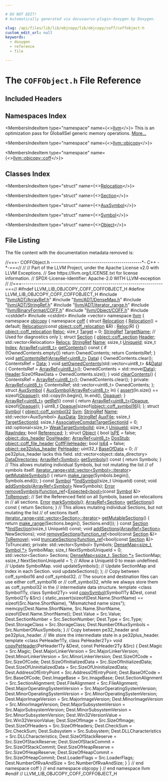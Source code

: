 ```yaml
---

# DO NOT EDIT!
# Automatically generated via docusaurus-plugin-doxygen by Doxygen.

slug: /api/files/lib/lib/objcopy/lib/objcopy/coff/coffobject-h
custom_edit_url: null
keywords:
  - doxygen
  - reference
  - file

---
```





# The `COFFObject.h` File Reference

<DoxygenPage pluginConfig={pluginConfig}>



## Included Headers

<IncludesList>
<IncludesListItem
  filePath="llvm/ADT/ArrayRef.h"
  permalink="/docs/api/files/include/include/llvm/include/llvm/adt/arrayref-h"
  isLocal="true" />
<IncludesListItem
  filePath="llvm/ADT/DenseMap.h"
  permalink="/docs/api/files/include/include/llvm/include/llvm/adt/densemap-h"
  isLocal="true" />
<IncludesListItem
  filePath="llvm/ADT/StringRef.h"
  permalink="/docs/api/files/include/include/llvm/include/llvm/adt/stringref-h"
  isLocal="true" />
<IncludesListItem
  filePath="llvm/ADT/iterator_range.h"
  permalink="/docs/api/files/include/include/llvm/include/llvm/adt/iterator-range-h"
  isLocal="true" />
<IncludesListItem
  filePath="llvm/BinaryFormat/COFF.h"
  permalink="/docs/api/files/include/include/llvm/include/llvm/binaryformat/coff-h"
  isLocal="true" />
<IncludesListItem
  filePath="llvm/Object/COFF.h"
  permalink="/docs/api/files/include/include/llvm/include/llvm/object/coff-h"
  isLocal="true" />
<IncludesListItem
  filePath="cstddef"
  permalink=""
  isLocal="false" />
<IncludesListItem
  filePath="cstdint"
  permalink=""
  isLocal="false" />
<IncludesListItem
  filePath="vector"
  permalink=""
  isLocal="false" />
</IncludesList>

## Namespaces Index

<MembersIndex>

<MembersIndexItem
  type="namespace"
  name={<><a href="/docs/api/namespaces/llvm">llvm</a></>}>
This is an optimization pass for GlobalISel generic memory operations. <a href="/docs/api/namespaces/llvm/#details">More...</a>
</MembersIndexItem>

<MembersIndexItem
  type="namespace"
  name={<><a href="/docs/api/namespaces/llvm/objcopy">llvm::objcopy</a></>}>
</MembersIndexItem>

<MembersIndexItem
  type="namespace"
  name={<><a href="/docs/api/namespaces/llvm/objcopy/coff">llvm::objcopy::coff</a></>}>
</MembersIndexItem>

</MembersIndex>

## Classes Index

<MembersIndex>

<MembersIndexItem
  type="struct"
  name={<><a href="/docs/api/structs/llvm/objcopy/coff/relocation">Relocation</a></>}>
</MembersIndexItem>

<MembersIndexItem
  type="struct"
  name={<><a href="/docs/api/structs/llvm/objcopy/coff/section">Section</a></>}>
</MembersIndexItem>

<MembersIndexItem
  type="struct"
  name={<><a href="/docs/api/structs/llvm/objcopy/coff/auxsymbol">AuxSymbol</a></>}>
</MembersIndexItem>

<MembersIndexItem
  type="struct"
  name={<><a href="/docs/api/structs/llvm/objcopy/coff/symbol">Symbol</a></>}>
</MembersIndexItem>

<MembersIndexItem
  type="struct"
  name={<><a href="/docs/api/structs/llvm/objcopy/coff/object">Object</a></>}>
</MembersIndexItem>

</MembersIndex>


## File Listing

The file content with the documentation metadata removed is:

<ProgramListing>

<Link id="l00001" /><CodeLine lineNumber="1"><Highlight kind="comment">//===- COFFObject.h ---------------------------------------------&#42;- C++ -&#42;-===//</Highlight><Highlight kind="normal"></Highlight></CodeLine>
<Link id="l00002" /><CodeLine lineNumber="2"><Highlight kind="normal"></Highlight><Highlight kind="comment">//</Highlight><Highlight kind="normal"></Highlight></CodeLine>
<Link id="l00003" /><CodeLine lineNumber="3"><Highlight kind="normal"></Highlight><Highlight kind="comment">// Part of the LLVM Project, under the Apache License v2.0 with LLVM Exceptions.</Highlight><Highlight kind="normal"></Highlight></CodeLine>
<Link id="l00004" /><CodeLine lineNumber="4"><Highlight kind="normal"></Highlight><Highlight kind="comment">// See https://llvm.org/LICENSE.txt for license information.</Highlight><Highlight kind="normal"></Highlight></CodeLine>
<Link id="l00005" /><CodeLine lineNumber="5"><Highlight kind="normal"></Highlight><Highlight kind="comment">// SPDX-License-Identifier: Apache-2.0 WITH LLVM-exception</Highlight><Highlight kind="normal"></Highlight></CodeLine>
<Link id="l00006" /><CodeLine lineNumber="6"><Highlight kind="normal"></Highlight><Highlight kind="comment">//</Highlight><Highlight kind="normal"></Highlight></CodeLine>
<Link id="l00007" /><CodeLine lineNumber="7"><Highlight kind="normal"></Highlight><Highlight kind="comment">//===----------------------------------------------------------------------===//</Highlight><Highlight kind="normal"></Highlight></CodeLine>
<Link id="l00008" /><CodeLine lineNumber="8"><Highlight kind="normal"></Highlight></CodeLine>
<Link id="l00009" /><CodeLine lineNumber="9"><Highlight kind="normal"></Highlight><Highlight kind="preprocessor">#ifndef LLVM&#95;LIB&#95;OBJCOPY&#95;COFF&#95;COFFOBJECT&#95;H</Highlight><Highlight kind="normal"></Highlight></CodeLine>
<Link id="l00010" /><CodeLine lineNumber="10"><Highlight kind="normal"></Highlight><Highlight kind="preprocessor">#define LLVM&#95;LIB&#95;OBJCOPY&#95;COFF&#95;COFFOBJECT&#95;H</Highlight><Highlight kind="normal"></Highlight></CodeLine>
<Link id="l00011" /><CodeLine lineNumber="11"><Highlight kind="normal"></Highlight></CodeLine>
<Link id="l00012" /><CodeLine lineNumber="12"><Highlight kind="normal"></Highlight><Highlight kind="preprocessor">#include &quot;<a href="/docs/api/files/include/include/llvm/include/llvm/adt/arrayref-h">llvm/ADT/ArrayRef.h</a>&quot;</Highlight><Highlight kind="normal"></Highlight></CodeLine>
<Link id="l00013" /><CodeLine lineNumber="13"><Highlight kind="normal"></Highlight><Highlight kind="preprocessor">#include &quot;<a href="/docs/api/files/include/include/llvm/include/llvm/adt/densemap-h">llvm/ADT/DenseMap.h</a>&quot;</Highlight><Highlight kind="normal"></Highlight></CodeLine>
<Link id="l00014" /><CodeLine lineNumber="14"><Highlight kind="normal"></Highlight><Highlight kind="preprocessor">#include &quot;<a href="/docs/api/files/include/include/llvm/include/llvm/adt/stringref-h">llvm/ADT/StringRef.h</a>&quot;</Highlight><Highlight kind="normal"></Highlight></CodeLine>
<Link id="l00015" /><CodeLine lineNumber="15"><Highlight kind="normal"></Highlight><Highlight kind="preprocessor">#include &quot;<a href="/docs/api/files/include/include/llvm/include/llvm/adt/iterator-range-h">llvm/ADT/iterator&#95;range.h</a>&quot;</Highlight><Highlight kind="normal"></Highlight></CodeLine>
<Link id="l00016" /><CodeLine lineNumber="16"><Highlight kind="normal"></Highlight><Highlight kind="preprocessor">#include &quot;<a href="/docs/api/files/include/include/llvm/include/llvm/binaryformat/coff-h">llvm/BinaryFormat/COFF.h</a>&quot;</Highlight><Highlight kind="normal"></Highlight></CodeLine>
<Link id="l00017" /><CodeLine lineNumber="17"><Highlight kind="normal"></Highlight><Highlight kind="preprocessor">#include &quot;<a href="/docs/api/files/include/include/llvm/include/llvm/object/coff-h">llvm/Object/COFF.h</a>&quot;</Highlight><Highlight kind="normal"></Highlight></CodeLine>
<Link id="l00018" /><CodeLine lineNumber="18"><Highlight kind="normal"></Highlight><Highlight kind="preprocessor">#include &lt;cstddef&gt;</Highlight><Highlight kind="normal"></Highlight></CodeLine>
<Link id="l00019" /><CodeLine lineNumber="19"><Highlight kind="normal"></Highlight><Highlight kind="preprocessor">#include &lt;cstdint&gt;</Highlight><Highlight kind="normal"></Highlight></CodeLine>
<Link id="l00020" /><CodeLine lineNumber="20"><Highlight kind="normal"></Highlight><Highlight kind="preprocessor">#include &lt;vector&gt;</Highlight><Highlight kind="normal"></Highlight></CodeLine>
<Link id="l00021" /><CodeLine lineNumber="21"><Highlight kind="normal"></Highlight></CodeLine>
<Link id="l00022" /><CodeLine lineNumber="22"><Highlight kind="normal"></Highlight><Highlight kind="keyword">namespace </Highlight><Highlight kind="normal"><a href="/docs/api/namespaces/llvm">llvm</a> &#123;</Highlight></CodeLine>
<Link id="l00023" /><CodeLine lineNumber="23"><Highlight kind="normal"></Highlight><Highlight kind="keyword">namespace </Highlight><Highlight kind="normal"><a href="/docs/api/namespaces/llvm/objcopy">objcopy</a> &#123;</Highlight></CodeLine>
<Link id="l00024" /><CodeLine lineNumber="24"><Highlight kind="normal"></Highlight><Highlight kind="keyword">namespace </Highlight><Highlight kind="normal"><a href="/docs/api/namespaces/llvm/objcopy/coff">coff</a> &#123;</Highlight></CodeLine>
<Link id="l00025" /><CodeLine lineNumber="25"><Highlight kind="normal"></Highlight></CodeLine>
<Link id="l00026" /><CodeLine lineNumber="26" lineLink="/docs/api/structs/llvm/objcopy/coff/relocation"><Highlight kind="normal"></Highlight><Highlight kind="keyword">struct </Highlight><Highlight kind="normal"><a href="/docs/api/structs/llvm/objcopy/coff/relocation/#ad04cb35f8e983a1a9f2fcea2763de8c2">Relocation</a> &#123;</Highlight></CodeLine>
<Link id="l00027" /><CodeLine lineNumber="27" lineLink="/docs/api/structs/llvm/objcopy/coff/relocation/#ad04cb35f8e983a1a9f2fcea2763de8c2"><Highlight kind="normal">  <a href="/docs/api/structs/llvm/objcopy/coff/relocation/#ad04cb35f8e983a1a9f2fcea2763de8c2">Relocation</a>() = </Highlight><Highlight kind="keywordflow">default</Highlight><Highlight kind="normal">;</Highlight></CodeLine>
<Link id="l00028" /><CodeLine lineNumber="28" lineLink="/docs/api/structs/llvm/objcopy/coff/relocation/#a446f8ba34e03458e4d6e5ed0d8624915"><Highlight kind="normal">  <a href="/docs/api/structs/llvm/objcopy/coff/relocation/#a446f8ba34e03458e4d6e5ed0d8624915">Relocation</a>(</Highlight><Highlight kind="keyword">const</Highlight><Highlight kind="normal"> <a href="/docs/api/structs/llvm/object/coff-relocation">object::coff&#95;relocation</a> &amp;R) : <a href="/docs/api/structs/llvm/objcopy/coff/relocation/#a310d8bf46f066d6075c31102760d7765">Reloc</a>(R) &#123;&#125;</Highlight></CodeLine>
<Link id="l00029" /><CodeLine lineNumber="29"><Highlight kind="normal"></Highlight></CodeLine>
<Link id="l00030" /><CodeLine lineNumber="30" lineLink="/docs/api/structs/llvm/objcopy/coff/relocation/#a310d8bf46f066d6075c31102760d7765"><Highlight kind="normal">  <a href="/docs/api/structs/llvm/object/coff-relocation">object::coff&#95;relocation</a> <a href="/docs/api/structs/llvm/objcopy/coff/relocation/#a310d8bf46f066d6075c31102760d7765">Reloc</a>;</Highlight></CodeLine>
<Link id="l00031" /><CodeLine lineNumber="31" lineLink="/docs/api/structs/llvm/objcopy/coff/relocation/#a92d83330b65d9dcdb32e66e3acf9e588"><Highlight kind="normal">  </Highlight><Highlight kind="keywordtype">size&#95;t</Highlight><Highlight kind="normal"> <a href="/docs/api/structs/llvm/objcopy/coff/relocation/#a92d83330b65d9dcdb32e66e3acf9e588">Target</a> = 0;</Highlight></CodeLine>
<Link id="l00032" /><CodeLine lineNumber="32" lineLink="/docs/api/structs/llvm/objcopy/coff/relocation/#ab166cc5a27a92f8b85f295705a772520"><Highlight kind="normal">  <a href="/docs/api/classes/llvm/stringref">StringRef</a> <a href="/docs/api/structs/llvm/objcopy/coff/relocation/#ab166cc5a27a92f8b85f295705a772520">TargetName</a>; </Highlight><Highlight kind="comment">// Used for diagnostics only</Highlight><Highlight kind="normal"></Highlight></CodeLine>
<Link id="l00033" /><CodeLine lineNumber="33"><Highlight kind="normal">&#125;;</Highlight></CodeLine>
<Link id="l00034" /><CodeLine lineNumber="34"><Highlight kind="normal"></Highlight></CodeLine>
<Link id="l00035" /><CodeLine lineNumber="35" lineLink="/docs/api/structs/llvm/objcopy/coff/section"><Highlight kind="normal"></Highlight><Highlight kind="keyword">struct </Highlight><Highlight kind="normal"><a href="/docs/api/structs/llvm/objcopy/coff/section">Section</a> &#123;</Highlight></CodeLine>
<Link id="l00036" /><CodeLine lineNumber="36" lineLink="/docs/api/structs/llvm/objcopy/coff/section/#a7c22d02ad3a096bf4d175972a2ed89c6"><Highlight kind="normal">  <a href="/docs/api/structs/llvm/object/coff-section">object::coff&#95;section</a> <a href="/docs/api/structs/llvm/objcopy/coff/section/#a7c22d02ad3a096bf4d175972a2ed89c6">Header</a>;</Highlight></CodeLine>
<Link id="l00037" /><CodeLine lineNumber="37" lineLink="/docs/api/structs/llvm/objcopy/coff/section/#a836259628d86d61d2f28090260e24e81"><Highlight kind="normal">  std::vector&lt;Relocation&gt; <a href="/docs/api/structs/llvm/objcopy/coff/section/#a836259628d86d61d2f28090260e24e81">Relocs</a>;</Highlight></CodeLine>
<Link id="l00038" /><CodeLine lineNumber="38" lineLink="/docs/api/structs/llvm/objcopy/coff/section/#ab7fadec5aeb8eecc8049dfe85897ace9"><Highlight kind="normal">  <a href="/docs/api/classes/llvm/stringref">StringRef</a> <a href="/docs/api/structs/llvm/objcopy/coff/section/#ab7fadec5aeb8eecc8049dfe85897ace9">Name</a>;</Highlight></CodeLine>
<Link id="l00039" /><CodeLine lineNumber="39" lineLink="/docs/api/structs/llvm/objcopy/coff/section/#abd360400318f10d848696fdd122bca5d"><Highlight kind="normal">  ssize&#95;t <a href="/docs/api/structs/llvm/objcopy/coff/section/#abd360400318f10d848696fdd122bca5d">UniqueId</a>;</Highlight></CodeLine>
<Link id="l00040" /><CodeLine lineNumber="40" lineLink="/docs/api/structs/llvm/objcopy/coff/section/#a0e701ca753ff86b485846fa1cbebe497"><Highlight kind="normal">  </Highlight><Highlight kind="keywordtype">size&#95;t</Highlight><Highlight kind="normal"> <a href="/docs/api/structs/llvm/objcopy/coff/section/#a0e701ca753ff86b485846fa1cbebe497">Index</a>;</Highlight></CodeLine>
<Link id="l00041" /><CodeLine lineNumber="41"><Highlight kind="normal"></Highlight></CodeLine>
<Link id="l00042" /><CodeLine lineNumber="42" lineLink="/docs/api/structs/llvm/objcopy/coff/section/#a95a643ba0c8f490270cf524af4857e61"><Highlight kind="normal">  <a href="/docs/api/classes/llvm/arrayref">ArrayRef&lt;uint8&#95;t&gt;</a> <a href="/docs/api/structs/llvm/objcopy/coff/section/#a95a643ba0c8f490270cf524af4857e61">getContents</a>()</Highlight><Highlight kind="keyword"> const </Highlight><Highlight kind="normal">&#123;</Highlight></CodeLine>
<Link id="l00043" /><CodeLine lineNumber="43"><Highlight kind="normal">    </Highlight><Highlight kind="keywordflow">if</Highlight><Highlight kind="normal"> (!OwnedContents.empty())</Highlight></CodeLine>
<Link id="l00044" /><CodeLine lineNumber="44"><Highlight kind="normal">      </Highlight><Highlight kind="keywordflow">return</Highlight><Highlight kind="normal"> OwnedContents;</Highlight></CodeLine>
<Link id="l00045" /><CodeLine lineNumber="45"><Highlight kind="normal">    </Highlight><Highlight kind="keywordflow">return</Highlight><Highlight kind="normal"> ContentsRef;</Highlight></CodeLine>
<Link id="l00046" /><CodeLine lineNumber="46"><Highlight kind="normal">  &#125;</Highlight></CodeLine>
<Link id="l00047" /><CodeLine lineNumber="47"><Highlight kind="normal"></Highlight></CodeLine>
<Link id="l00048" /><CodeLine lineNumber="48" lineLink="/docs/api/structs/llvm/objcopy/coff/section/#a8a5c4d2aae0fa7a57b138308600ec7dd"><Highlight kind="normal">  </Highlight><Highlight kind="keywordtype">void</Highlight><Highlight kind="normal"> <a href="/docs/api/structs/llvm/objcopy/coff/section/#a8a5c4d2aae0fa7a57b138308600ec7dd">setContentsRef</a>(<a href="/docs/api/classes/llvm/arrayref">ArrayRef&lt;uint8&#95;t&gt;</a> <a href="/docs/api/namespaces/llvm/#aa20539e89704d20b98b97e9c3feac934">Data</a>) &#123;</Highlight></CodeLine>
<Link id="l00049" /><CodeLine lineNumber="49"><Highlight kind="normal">    OwnedContents.clear();</Highlight></CodeLine>
<Link id="l00050" /><CodeLine lineNumber="50"><Highlight kind="normal">    ContentsRef = <a href="/docs/api/namespaces/llvm/#aa20539e89704d20b98b97e9c3feac934">Data</a>;</Highlight></CodeLine>
<Link id="l00051" /><CodeLine lineNumber="51"><Highlight kind="normal">  &#125;</Highlight></CodeLine>
<Link id="l00052" /><CodeLine lineNumber="52"><Highlight kind="normal"></Highlight></CodeLine>
<Link id="l00053" /><CodeLine lineNumber="53" lineLink="/docs/api/structs/llvm/objcopy/coff/section/#a43d1a02e1a9f1ab501c83ea3e09d3523"><Highlight kind="normal">  </Highlight><Highlight kind="keywordtype">void</Highlight><Highlight kind="normal"> <a href="/docs/api/structs/llvm/objcopy/coff/section/#a43d1a02e1a9f1ab501c83ea3e09d3523">setOwnedContents</a>(std::vector&lt;uint8&#95;t&gt; &amp;&amp;<a href="/docs/api/namespaces/llvm/#aa20539e89704d20b98b97e9c3feac934">Data</a>) &#123;</Highlight></CodeLine>
<Link id="l00054" /><CodeLine lineNumber="54"><Highlight kind="normal">    ContentsRef = <a href="/docs/api/classes/llvm/arrayref">ArrayRef&lt;uint8&#95;t&gt;</a>();</Highlight></CodeLine>
<Link id="l00055" /><CodeLine lineNumber="55"><Highlight kind="normal">    OwnedContents = std::move(<a href="/docs/api/namespaces/llvm/#aa20539e89704d20b98b97e9c3feac934">Data</a>);</Highlight></CodeLine>
<Link id="l00056" /><CodeLine lineNumber="56"><Highlight kind="normal">    <a href="/docs/api/structs/llvm/objcopy/coff/section/#a7c22d02ad3a096bf4d175972a2ed89c6">Header</a>.SizeOfRawData = OwnedContents.size();</Highlight></CodeLine>
<Link id="l00057" /><CodeLine lineNumber="57"><Highlight kind="normal">  &#125;</Highlight></CodeLine>
<Link id="l00058" /><CodeLine lineNumber="58"><Highlight kind="normal"></Highlight></CodeLine>
<Link id="l00059" /><CodeLine lineNumber="59" lineLink="/docs/api/structs/llvm/objcopy/coff/section/#a762b26db6fd958c6d5b4ab4ad3ad1505"><Highlight kind="normal">  </Highlight><Highlight kind="keywordtype">void</Highlight><Highlight kind="normal"> <a href="/docs/api/structs/llvm/objcopy/coff/section/#a762b26db6fd958c6d5b4ab4ad3ad1505">clearContents</a>() &#123;</Highlight></CodeLine>
<Link id="l00060" /><CodeLine lineNumber="60"><Highlight kind="normal">    ContentsRef = <a href="/docs/api/classes/llvm/arrayref">ArrayRef&lt;uint8&#95;t&gt;</a>();</Highlight></CodeLine>
<Link id="l00061" /><CodeLine lineNumber="61"><Highlight kind="normal">    OwnedContents.clear();</Highlight></CodeLine>
<Link id="l00062" /><CodeLine lineNumber="62"><Highlight kind="normal">  &#125;</Highlight></CodeLine>
<Link id="l00063" /><CodeLine lineNumber="63"><Highlight kind="normal"></Highlight></CodeLine>
<Link id="l00064" /><CodeLine lineNumber="64"><Highlight kind="normal"></Highlight><Highlight kind="keyword">private</Highlight><Highlight kind="normal">:</Highlight></CodeLine>
<Link id="l00065" /><CodeLine lineNumber="65"><Highlight kind="normal">  <a href="/docs/api/classes/llvm/arrayref">ArrayRef&lt;uint8&#95;t&gt;</a> ContentsRef;</Highlight></CodeLine>
<Link id="l00066" /><CodeLine lineNumber="66"><Highlight kind="normal">  std::vector&lt;uint8&#95;t&gt; OwnedContents;</Highlight></CodeLine>
<Link id="l00067" /><CodeLine lineNumber="67"><Highlight kind="normal">&#125;;</Highlight></CodeLine>
<Link id="l00068" /><CodeLine lineNumber="68"><Highlight kind="normal"></Highlight></CodeLine>
<Link id="l00069" /><CodeLine lineNumber="69" lineLink="/docs/api/structs/llvm/objcopy/coff/auxsymbol"><Highlight kind="normal"></Highlight><Highlight kind="keyword">struct </Highlight><Highlight kind="normal"><a href="/docs/api/structs/llvm/objcopy/coff/auxsymbol/#a9ed187553754a889b289fd0be3e52912">AuxSymbol</a> &#123;</Highlight></CodeLine>
<Link id="l00070" /><CodeLine lineNumber="70" lineLink="/docs/api/structs/llvm/objcopy/coff/auxsymbol/#a9ed187553754a889b289fd0be3e52912"><Highlight kind="normal">  <a href="/docs/api/structs/llvm/objcopy/coff/auxsymbol/#a9ed187553754a889b289fd0be3e52912">AuxSymbol</a>(<a href="/docs/api/classes/llvm/arrayref">ArrayRef&lt;uint8&#95;t&gt;</a> In) &#123;</Highlight></CodeLine>
<Link id="l00071" /><CodeLine lineNumber="71"><Highlight kind="normal">    <a href="/docs/api/files/lib/lib/target/lib/target/amdgpu/silowercontrolflow-cpp/#a4868c5d81c5ccc98c47aeab6244346a0">assert</a>(In.size() == </Highlight><Highlight kind="keyword">sizeof</Highlight><Highlight kind="normal">(<a href="/docs/api/structs/llvm/objcopy/coff/auxsymbol/#ad955f753905b07f11513957f975382ec">Opaque</a>));</Highlight></CodeLine>
<Link id="l00072" /><CodeLine lineNumber="72"><Highlight kind="normal">    std::copy(In.begin(), In.end(), <a href="/docs/api/structs/llvm/objcopy/coff/auxsymbol/#ad955f753905b07f11513957f975382ec">Opaque</a>);</Highlight></CodeLine>
<Link id="l00073" /><CodeLine lineNumber="73"><Highlight kind="normal">  &#125;</Highlight></CodeLine>
<Link id="l00074" /><CodeLine lineNumber="74"><Highlight kind="normal"></Highlight></CodeLine>
<Link id="l00075" /><CodeLine lineNumber="75" lineLink="/docs/api/structs/llvm/objcopy/coff/auxsymbol/#ae2c70ea8ccef52d578db6293db1b0450"><Highlight kind="normal">  <a href="/docs/api/classes/llvm/arrayref">ArrayRef&lt;uint8&#95;t&gt;</a> <a href="/docs/api/structs/llvm/objcopy/coff/auxsymbol/#ae2c70ea8ccef52d578db6293db1b0450">getRef</a>()</Highlight><Highlight kind="keyword"> const </Highlight><Highlight kind="normal">&#123;</Highlight></CodeLine>
<Link id="l00076" /><CodeLine lineNumber="76"><Highlight kind="normal">    </Highlight><Highlight kind="keywordflow">return</Highlight><Highlight kind="normal"> <a href="/docs/api/classes/llvm/arrayref">ArrayRef&lt;uint8&#95;t&gt;</a>(<a href="/docs/api/structs/llvm/objcopy/coff/auxsymbol/#ad955f753905b07f11513957f975382ec">Opaque</a>, </Highlight><Highlight kind="keyword">sizeof</Highlight><Highlight kind="normal">(<a href="/docs/api/structs/llvm/objcopy/coff/auxsymbol/#ad955f753905b07f11513957f975382ec">Opaque</a>));</Highlight></CodeLine>
<Link id="l00077" /><CodeLine lineNumber="77"><Highlight kind="normal">  &#125;</Highlight></CodeLine>
<Link id="l00078" /><CodeLine lineNumber="78"><Highlight kind="normal"></Highlight></CodeLine>
<Link id="l00079" /><CodeLine lineNumber="79" lineLink="/docs/api/structs/llvm/objcopy/coff/auxsymbol/#ad955f753905b07f11513957f975382ec"><Highlight kind="normal">  uint8&#95;t <a href="/docs/api/structs/llvm/objcopy/coff/auxsymbol/#ad955f753905b07f11513957f975382ec">Opaque</a>&#91;</Highlight><Highlight kind="keyword">sizeof</Highlight><Highlight kind="normal">(<a href="/docs/api/namespaces/llvm/object/#a918bb801731475346a494b06e8f805cb">object::coff&#95;symbol16</a>)&#93;;</Highlight></CodeLine>
<Link id="l00080" /><CodeLine lineNumber="80"><Highlight kind="normal">&#125;;</Highlight></CodeLine>
<Link id="l00081" /><CodeLine lineNumber="81"><Highlight kind="normal"></Highlight></CodeLine>
<Link id="l00082" /><CodeLine lineNumber="82" lineLink="/docs/api/structs/llvm/objcopy/coff/symbol"><Highlight kind="normal"></Highlight><Highlight kind="keyword">struct </Highlight><Highlight kind="normal"><a href="/docs/api/structs/llvm/objcopy/coff/symbol">Symbol</a> &#123;</Highlight></CodeLine>
<Link id="l00083" /><CodeLine lineNumber="83" lineLink="/docs/api/structs/llvm/objcopy/coff/symbol/#a49d88aecaa958b950d147e3df2b5a03f"><Highlight kind="normal">  <a href="/docs/api/namespaces/llvm/object/#ac44385f777f6fb07e4cccf738f832ded">object::coff&#95;symbol32</a> <a href="/docs/api/structs/llvm/objcopy/coff/symbol/#a49d88aecaa958b950d147e3df2b5a03f">Sym</a>;</Highlight></CodeLine>
<Link id="l00084" /><CodeLine lineNumber="84" lineLink="/docs/api/structs/llvm/objcopy/coff/symbol/#ac49d292cb353bfa5e7b8ca272459fab5"><Highlight kind="normal">  <a href="/docs/api/classes/llvm/stringref">StringRef</a> <a href="/docs/api/structs/llvm/objcopy/coff/symbol/#ac49d292cb353bfa5e7b8ca272459fab5">Name</a>;</Highlight></CodeLine>
<Link id="l00085" /><CodeLine lineNumber="85" lineLink="/docs/api/structs/llvm/objcopy/coff/symbol/#aaad2afd8e9daf89cbb6f47f35de38252"><Highlight kind="normal">  std::vector&lt;AuxSymbol&gt; <a href="/docs/api/structs/llvm/objcopy/coff/symbol/#aaad2afd8e9daf89cbb6f47f35de38252">AuxData</a>;</Highlight></CodeLine>
<Link id="l00086" /><CodeLine lineNumber="86" lineLink="/docs/api/structs/llvm/objcopy/coff/symbol/#a7f63c4bafb28384e015ea3ae831b9b08"><Highlight kind="normal">  <a href="/docs/api/classes/llvm/stringref">StringRef</a> <a href="/docs/api/structs/llvm/objcopy/coff/symbol/#a7f63c4bafb28384e015ea3ae831b9b08">AuxFile</a>;</Highlight></CodeLine>
<Link id="l00087" /><CodeLine lineNumber="87" lineLink="/docs/api/structs/llvm/objcopy/coff/symbol/#a383c77f95170e1f95b97fb608a1ab3e2"><Highlight kind="normal">  ssize&#95;t <a href="/docs/api/structs/llvm/objcopy/coff/symbol/#a383c77f95170e1f95b97fb608a1ab3e2">TargetSectionId</a>;</Highlight></CodeLine>
<Link id="l00088" /><CodeLine lineNumber="88" lineLink="/docs/api/structs/llvm/objcopy/coff/symbol/#a5df38f89b6f95758d52fd0d160459b46"><Highlight kind="normal">  ssize&#95;t <a href="/docs/api/structs/llvm/objcopy/coff/symbol/#a5df38f89b6f95758d52fd0d160459b46">AssociativeComdatTargetSectionId</a> = 0;</Highlight></CodeLine>
<Link id="l00089" /><CodeLine lineNumber="89" lineLink="/docs/api/structs/llvm/objcopy/coff/symbol/#a4f993a8be117e6390b832c51f8570e2c"><Highlight kind="normal">  std::optional&lt;size&#95;t&gt; <a href="/docs/api/structs/llvm/objcopy/coff/symbol/#a4f993a8be117e6390b832c51f8570e2c">WeakTargetSymbolId</a>;</Highlight></CodeLine>
<Link id="l00090" /><CodeLine lineNumber="90" lineLink="/docs/api/structs/llvm/objcopy/coff/symbol/#a47cd461f140e9222dc26fe8ac4ae1f66"><Highlight kind="normal">  </Highlight><Highlight kind="keywordtype">size&#95;t</Highlight><Highlight kind="normal"> <a href="/docs/api/structs/llvm/objcopy/coff/symbol/#a47cd461f140e9222dc26fe8ac4ae1f66">UniqueId</a>;</Highlight></CodeLine>
<Link id="l00091" /><CodeLine lineNumber="91" lineLink="/docs/api/structs/llvm/objcopy/coff/symbol/#a3bf214bbd4319fbf59b091d1a565c888"><Highlight kind="normal">  </Highlight><Highlight kind="keywordtype">size&#95;t</Highlight><Highlight kind="normal"> <a href="/docs/api/structs/llvm/objcopy/coff/symbol/#a3bf214bbd4319fbf59b091d1a565c888">RawIndex</a>;</Highlight></CodeLine>
<Link id="l00092" /><CodeLine lineNumber="92" lineLink="/docs/api/structs/llvm/objcopy/coff/symbol/#a09d483a9e92c75b1bbbc87893c05a9b6"><Highlight kind="normal">  </Highlight><Highlight kind="keywordtype">bool</Highlight><Highlight kind="normal"> <a href="/docs/api/structs/llvm/objcopy/coff/symbol/#a09d483a9e92c75b1bbbc87893c05a9b6">Referenced</a>;</Highlight></CodeLine>
<Link id="l00093" /><CodeLine lineNumber="93"><Highlight kind="normal">&#125;;</Highlight></CodeLine>
<Link id="l00094" /><CodeLine lineNumber="94"><Highlight kind="normal"></Highlight></CodeLine>
<Link id="l00095" /><CodeLine lineNumber="95" lineLink="/docs/api/structs/llvm/objcopy/coff/object"><Highlight kind="normal"></Highlight><Highlight kind="keyword">struct </Highlight><Highlight kind="normal"><a href="/docs/api/structs/llvm/objcopy/coff/object">Object</a> &#123;</Highlight></CodeLine>
<Link id="l00096" /><CodeLine lineNumber="96" lineLink="/docs/api/structs/llvm/objcopy/coff/object/#a372a31deed6f440b5d367a3d317eecde"><Highlight kind="normal">  </Highlight><Highlight kind="keywordtype">bool</Highlight><Highlight kind="normal"> <a href="/docs/api/structs/llvm/objcopy/coff/object/#a372a31deed6f440b5d367a3d317eecde">IsPE</a> = </Highlight><Highlight kind="keyword">false</Highlight><Highlight kind="normal">;</Highlight></CodeLine>
<Link id="l00097" /><CodeLine lineNumber="97"><Highlight kind="normal"></Highlight></CodeLine>
<Link id="l00098" /><CodeLine lineNumber="98" lineLink="/docs/api/structs/llvm/objcopy/coff/object/#ab0b0b4b71bd2d61b290fbddff2c74739"><Highlight kind="normal">  <a href="/docs/api/structs/llvm/object/dos-header">object::dos&#95;header</a> <a href="/docs/api/structs/llvm/objcopy/coff/object/#ab0b0b4b71bd2d61b290fbddff2c74739">DosHeader</a>;</Highlight></CodeLine>
<Link id="l00099" /><CodeLine lineNumber="99" lineLink="/docs/api/structs/llvm/objcopy/coff/object/#a220264a3d4ffeabb933f7e3da7c3c8d2"><Highlight kind="normal">  <a href="/docs/api/classes/llvm/arrayref">ArrayRef&lt;uint8&#95;t&gt;</a> <a href="/docs/api/structs/llvm/objcopy/coff/object/#a220264a3d4ffeabb933f7e3da7c3c8d2">DosStub</a>;</Highlight></CodeLine>
<Link id="l00100" /><CodeLine lineNumber="100"><Highlight kind="normal"></Highlight></CodeLine>
<Link id="l00101" /><CodeLine lineNumber="101" lineLink="/docs/api/structs/llvm/objcopy/coff/object/#a3f4ef1a14de65bf22d41256718cb810d"><Highlight kind="normal">  <a href="/docs/api/structs/llvm/object/coff-file-header">object::coff&#95;file&#95;header</a> <a href="/docs/api/structs/llvm/objcopy/coff/object/#a3f4ef1a14de65bf22d41256718cb810d">CoffFileHeader</a>;</Highlight></CodeLine>
<Link id="l00102" /><CodeLine lineNumber="102"><Highlight kind="normal"></Highlight></CodeLine>
<Link id="l00103" /><CodeLine lineNumber="103" lineLink="/docs/api/structs/llvm/objcopy/coff/object/#a8c29c8802c24f28187900f58de5e10f3"><Highlight kind="normal">  </Highlight><Highlight kind="keywordtype">bool</Highlight><Highlight kind="normal"> <a href="/docs/api/structs/llvm/objcopy/coff/object/#a8c29c8802c24f28187900f58de5e10f3">Is64</a> = </Highlight><Highlight kind="keyword">false</Highlight><Highlight kind="normal">;</Highlight></CodeLine>
<Link id="l00104" /><CodeLine lineNumber="104" lineLink="/docs/api/structs/llvm/objcopy/coff/object/#a8223da50bdf4d393305551529b85f84f"><Highlight kind="normal">  <a href="/docs/api/structs/llvm/object/pe32plus-header">object::pe32plus&#95;header</a> <a href="/docs/api/structs/llvm/objcopy/coff/object/#a8223da50bdf4d393305551529b85f84f">PeHeader</a>;</Highlight></CodeLine>
<Link id="l00105" /><CodeLine lineNumber="105" lineLink="/docs/api/structs/llvm/objcopy/coff/object/#ac385614da3e4d7f9f33fcdbb7bce4af9"><Highlight kind="normal">  uint32&#95;t <a href="/docs/api/structs/llvm/objcopy/coff/object/#ac385614da3e4d7f9f33fcdbb7bce4af9">BaseOfData</a> = 0; </Highlight><Highlight kind="comment">// pe32plus&#95;header lacks this field.</Highlight><Highlight kind="normal"></Highlight></CodeLine>
<Link id="l00106" /><CodeLine lineNumber="106"><Highlight kind="normal"></Highlight></CodeLine>
<Link id="l00107" /><CodeLine lineNumber="107" lineLink="/docs/api/structs/llvm/objcopy/coff/object/#a7ca41c3715f6c35e3350f83e826cbd3e"><Highlight kind="normal">  std::vector&lt;object::data&#95;directory&gt; <a href="/docs/api/structs/llvm/objcopy/coff/object/#a7ca41c3715f6c35e3350f83e826cbd3e">DataDirectories</a>;</Highlight></CodeLine>
<Link id="l00108" /><CodeLine lineNumber="108"><Highlight kind="normal"></Highlight></CodeLine>
<Link id="l00109" /><CodeLine lineNumber="109" lineLink="/docs/api/structs/llvm/objcopy/coff/object/#a1877d37826c01ef9c4633532eaec43cb"><Highlight kind="normal">  <a href="/docs/api/classes/llvm/arrayref">ArrayRef&lt;Symbol&gt;</a> <a href="/docs/api/structs/llvm/objcopy/coff/object/#a1877d37826c01ef9c4633532eaec43cb">getSymbols</a>()</Highlight><Highlight kind="keyword"> const </Highlight><Highlight kind="normal">&#123; </Highlight><Highlight kind="keywordflow">return</Highlight><Highlight kind="normal"> Symbols; &#125;</Highlight></CodeLine>
<Link id="l00110" /><CodeLine lineNumber="110"><Highlight kind="normal">  </Highlight><Highlight kind="comment">// This allows mutating individual Symbols, but not mutating the list</Highlight><Highlight kind="normal"></Highlight></CodeLine>
<Link id="l00111" /><CodeLine lineNumber="111"><Highlight kind="normal">  </Highlight><Highlight kind="comment">// of symbols itself.</Highlight><Highlight kind="normal"></Highlight></CodeLine>
<Link id="l00112" /><CodeLine lineNumber="112" lineLink="/docs/api/structs/llvm/objcopy/coff/object/#a2970c1b26252ab76b78fc4b45fcabac0"><Highlight kind="normal">  <a href="/docs/api/classes/llvm/iterator-range">iterator&#95;range&lt;std::vector&lt;Symbol&gt;::iterator</a>&gt; <a href="/docs/api/structs/llvm/objcopy/coff/object/#a2970c1b26252ab76b78fc4b45fcabac0">getMutableSymbols</a>() &#123;</Highlight></CodeLine>
<Link id="l00113" /><CodeLine lineNumber="113"><Highlight kind="normal">    </Highlight><Highlight kind="keywordflow">return</Highlight><Highlight kind="normal"> <a href="/docs/api/namespaces/llvm/#a341215803e83773a3e97860dc291f121">make&#95;range</a>(Symbols.begin(), Symbols.end());</Highlight></CodeLine>
<Link id="l00114" /><CodeLine lineNumber="114"><Highlight kind="normal">  &#125;</Highlight></CodeLine>
<Link id="l00115" /><CodeLine lineNumber="115"><Highlight kind="normal"></Highlight></CodeLine>
<Link id="l00116" /><CodeLine lineNumber="116"><Highlight kind="normal">  </Highlight><Highlight kind="keyword">const</Highlight><Highlight kind="normal"> <a href="/docs/api/structs/llvm/objcopy/coff/symbol">Symbol</a> &#42;<a href="/docs/api/structs/llvm/objcopy/coff/object/#a5b248f0211a402c9b8de1e295b16fd6a">findSymbol</a>(</Highlight><Highlight kind="keywordtype">size&#95;t</Highlight><Highlight kind="normal"> UniqueId) </Highlight><Highlight kind="keyword">const</Highlight><Highlight kind="normal">;</Highlight></CodeLine>
<Link id="l00117" /><CodeLine lineNumber="117"><Highlight kind="normal"></Highlight></CodeLine>
<Link id="l00118" /><CodeLine lineNumber="118"><Highlight kind="normal">  </Highlight><Highlight kind="keywordtype">void</Highlight><Highlight kind="normal"> <a href="/docs/api/structs/llvm/objcopy/coff/object/#acfddd3855883c67b9b1a8704f405d15e">addSymbols</a>(<a href="/docs/api/classes/llvm/arrayref">ArrayRef&lt;Symbol&gt;</a> NewSymbols);</Highlight></CodeLine>
<Link id="l00119" /><CodeLine lineNumber="119"><Highlight kind="normal">  <a href="/docs/api/classes/llvm/error">Error</a> <a href="/docs/api/structs/llvm/objcopy/coff/object/#adb4129c7b7fb10fedccaaa668094cb31">removeSymbols</a>(<a href="/docs/api/classes/llvm/function-ref">function&#95;ref</a>&lt;<a href="/docs/api/classes/llvm/expected">Expected&lt;bool&gt;</a>(</Highlight><Highlight kind="keyword">const</Highlight><Highlight kind="normal"> <a href="/docs/api/structs/llvm/objcopy/coff/symbol">Symbol</a> &amp;)&gt; <a href="/docs/api/files/lib/lib/target/lib/target/arm/armlowoverheadloops-cpp/#a3bf42baf773b375802538951c88d8e12">ToRemove</a>);</Highlight></CodeLine>
<Link id="l00120" /><CodeLine lineNumber="120"><Highlight kind="normal"></Highlight></CodeLine>
<Link id="l00121" /><CodeLine lineNumber="121"><Highlight kind="normal">  </Highlight><Highlight kind="comment">// Set the Referenced field on all Symbols, based on relocations in</Highlight><Highlight kind="normal"></Highlight></CodeLine>
<Link id="l00122" /><CodeLine lineNumber="122"><Highlight kind="normal">  </Highlight><Highlight kind="comment">// all sections.</Highlight><Highlight kind="normal"></Highlight></CodeLine>
<Link id="l00123" /><CodeLine lineNumber="123"><Highlight kind="normal">  <a href="/docs/api/classes/llvm/error">Error</a> <a href="/docs/api/structs/llvm/objcopy/coff/object/#ae20d61d1b09ad5ca69701afe73043675">markSymbols</a>();</Highlight></CodeLine>
<Link id="l00124" /><CodeLine lineNumber="124"><Highlight kind="normal"></Highlight></CodeLine>
<Link id="l00125" /><CodeLine lineNumber="125" lineLink="/docs/api/structs/llvm/objcopy/coff/object/#ac719da3d3c57f045cb5dd0f8cf98aa01"><Highlight kind="normal">  <a href="/docs/api/classes/llvm/arrayref">ArrayRef&lt;Section&gt;</a> <a href="/docs/api/structs/llvm/objcopy/coff/object/#ac719da3d3c57f045cb5dd0f8cf98aa01">getSections</a>()</Highlight><Highlight kind="keyword"> const </Highlight><Highlight kind="normal">&#123; </Highlight><Highlight kind="keywordflow">return</Highlight><Highlight kind="normal"> Sections; &#125;</Highlight></CodeLine>
<Link id="l00126" /><CodeLine lineNumber="126"><Highlight kind="normal">  </Highlight><Highlight kind="comment">// This allows mutating individual Sections, but not mutating the list</Highlight><Highlight kind="normal"></Highlight></CodeLine>
<Link id="l00127" /><CodeLine lineNumber="127"><Highlight kind="normal">  </Highlight><Highlight kind="comment">// of sections itself.</Highlight><Highlight kind="normal"></Highlight></CodeLine>
<Link id="l00128" /><CodeLine lineNumber="128" lineLink="/docs/api/structs/llvm/objcopy/coff/object/#a9c09b790a977134d815a2d19aea3d552"><Highlight kind="normal">  <a href="/docs/api/classes/llvm/iterator-range">iterator&#95;range&lt;std::vector&lt;Section&gt;::iterator</a>&gt; <a href="/docs/api/structs/llvm/objcopy/coff/object/#a9c09b790a977134d815a2d19aea3d552">getMutableSections</a>() &#123;</Highlight></CodeLine>
<Link id="l00129" /><CodeLine lineNumber="129"><Highlight kind="normal">    </Highlight><Highlight kind="keywordflow">return</Highlight><Highlight kind="normal"> <a href="/docs/api/namespaces/llvm/#a341215803e83773a3e97860dc291f121">make&#95;range</a>(Sections.begin(), Sections.end());</Highlight></CodeLine>
<Link id="l00130" /><CodeLine lineNumber="130"><Highlight kind="normal">  &#125;</Highlight></CodeLine>
<Link id="l00131" /><CodeLine lineNumber="131"><Highlight kind="normal"></Highlight></CodeLine>
<Link id="l00132" /><CodeLine lineNumber="132"><Highlight kind="normal">  </Highlight><Highlight kind="keyword">const</Highlight><Highlight kind="normal"> <a href="/docs/api/structs/llvm/objcopy/coff/section">Section</a> &#42;<a href="/docs/api/structs/llvm/objcopy/coff/object/#a7fc61c88c6168259556d4eb94cb48374">findSection</a>(ssize&#95;t UniqueId) </Highlight><Highlight kind="keyword">const</Highlight><Highlight kind="normal">;</Highlight></CodeLine>
<Link id="l00133" /><CodeLine lineNumber="133"><Highlight kind="normal"></Highlight></CodeLine>
<Link id="l00134" /><CodeLine lineNumber="134"><Highlight kind="normal">  </Highlight><Highlight kind="keywordtype">void</Highlight><Highlight kind="normal"> <a href="/docs/api/structs/llvm/objcopy/coff/object/#a80160cf4a1180428e5d529e3f0ba1e47">addSections</a>(<a href="/docs/api/classes/llvm/arrayref">ArrayRef&lt;Section&gt;</a> NewSections);</Highlight></CodeLine>
<Link id="l00135" /><CodeLine lineNumber="135"><Highlight kind="normal">  </Highlight><Highlight kind="keywordtype">void</Highlight><Highlight kind="normal"> <a href="/docs/api/structs/llvm/objcopy/coff/object/#a95463c813d6c4a15390dfe8a0a03bfda">removeSections</a>(<a href="/docs/api/classes/llvm/function-ref">function&#95;ref</a>&lt;</Highlight><Highlight kind="keywordtype">bool</Highlight><Highlight kind="normal">(</Highlight><Highlight kind="keyword">const</Highlight><Highlight kind="normal"> <a href="/docs/api/structs/llvm/objcopy/coff/section">Section</a> &amp;)&gt; <a href="/docs/api/files/lib/lib/target/lib/target/arm/armlowoverheadloops-cpp/#a3bf42baf773b375802538951c88d8e12">ToRemove</a>);</Highlight></CodeLine>
<Link id="l00136" /><CodeLine lineNumber="136"><Highlight kind="normal">  </Highlight><Highlight kind="keywordtype">void</Highlight><Highlight kind="normal"> <a href="/docs/api/structs/llvm/objcopy/coff/object/#a41639273bf671d1b1a59a5a48eb42ec8">truncateSections</a>(<a href="/docs/api/classes/llvm/function-ref">function&#95;ref</a>&lt;</Highlight><Highlight kind="keywordtype">bool</Highlight><Highlight kind="normal">(</Highlight><Highlight kind="keyword">const</Highlight><Highlight kind="normal"> <a href="/docs/api/structs/llvm/objcopy/coff/section">Section</a> &amp;)&gt; ToTruncate);</Highlight></CodeLine>
<Link id="l00137" /><CodeLine lineNumber="137"><Highlight kind="normal"></Highlight></CodeLine>
<Link id="l00138" /><CodeLine lineNumber="138"><Highlight kind="normal"></Highlight><Highlight kind="keyword">private</Highlight><Highlight kind="normal">:</Highlight></CodeLine>
<Link id="l00139" /><CodeLine lineNumber="139"><Highlight kind="normal">  std::vector&lt;Symbol&gt; Symbols;</Highlight></CodeLine>
<Link id="l00140" /><CodeLine lineNumber="140"><Highlight kind="normal">  <a href="/docs/api/classes/llvm/densemap">DenseMap&lt;size&#95;t, Symbol &#42;&gt;</a> SymbolMap;</Highlight></CodeLine>
<Link id="l00141" /><CodeLine lineNumber="141"><Highlight kind="normal"></Highlight></CodeLine>
<Link id="l00142" /><CodeLine lineNumber="142"><Highlight kind="normal">  </Highlight><Highlight kind="keywordtype">size&#95;t</Highlight><Highlight kind="normal"> NextSymbolUniqueId = 0;</Highlight></CodeLine>
<Link id="l00143" /><CodeLine lineNumber="143"><Highlight kind="normal"></Highlight></CodeLine>
<Link id="l00144" /><CodeLine lineNumber="144"><Highlight kind="normal">  std::vector&lt;Section&gt; Sections;</Highlight></CodeLine>
<Link id="l00145" /><CodeLine lineNumber="145"><Highlight kind="normal">  <a href="/docs/api/classes/llvm/densemap">DenseMap&lt;ssize&#95;t, Section &#42;&gt;</a> SectionMap;</Highlight></CodeLine>
<Link id="l00146" /><CodeLine lineNumber="146"><Highlight kind="normal"></Highlight></CodeLine>
<Link id="l00147" /><CodeLine lineNumber="147"><Highlight kind="normal">  ssize&#95;t NextSectionUniqueId = 1; </Highlight><Highlight kind="comment">// Allow a UniqueId 0 to mean undefined.</Highlight><Highlight kind="normal"></Highlight></CodeLine>
<Link id="l00148" /><CodeLine lineNumber="148"><Highlight kind="normal"></Highlight></CodeLine>
<Link id="l00149" /><CodeLine lineNumber="149"><Highlight kind="normal">  </Highlight><Highlight kind="comment">// Update SymbolMap.</Highlight><Highlight kind="normal"></Highlight></CodeLine>
<Link id="l00150" /><CodeLine lineNumber="150"><Highlight kind="normal">  </Highlight><Highlight kind="keywordtype">void</Highlight><Highlight kind="normal"> updateSymbols();</Highlight></CodeLine>
<Link id="l00151" /><CodeLine lineNumber="151"><Highlight kind="normal"></Highlight></CodeLine>
<Link id="l00152" /><CodeLine lineNumber="152"><Highlight kind="normal">  </Highlight><Highlight kind="comment">// Update SectionMap and Index in each Section.</Highlight><Highlight kind="normal"></Highlight></CodeLine>
<Link id="l00153" /><CodeLine lineNumber="153"><Highlight kind="normal">  </Highlight><Highlight kind="keywordtype">void</Highlight><Highlight kind="normal"> updateSections();</Highlight></CodeLine>
<Link id="l00154" /><CodeLine lineNumber="154"><Highlight kind="normal">&#125;;</Highlight></CodeLine>
<Link id="l00155" /><CodeLine lineNumber="155"><Highlight kind="normal"></Highlight></CodeLine>
<Link id="l00156" /><CodeLine lineNumber="156"><Highlight kind="normal"></Highlight><Highlight kind="comment">// Copy between coff&#95;symbol16 and coff&#95;symbol32.</Highlight><Highlight kind="normal"></Highlight></CodeLine>
<Link id="l00157" /><CodeLine lineNumber="157"><Highlight kind="normal"></Highlight><Highlight kind="comment">// The source and destination files can use either coff&#95;symbol16 or</Highlight><Highlight kind="normal"></Highlight></CodeLine>
<Link id="l00158" /><CodeLine lineNumber="158"><Highlight kind="normal"></Highlight><Highlight kind="comment">// coff&#95;symbol32, while we always store them as coff&#95;symbol32 in the</Highlight><Highlight kind="normal"></Highlight></CodeLine>
<Link id="l00159" /><CodeLine lineNumber="159"><Highlight kind="normal"></Highlight><Highlight kind="comment">// intermediate data structure.</Highlight><Highlight kind="normal"></Highlight></CodeLine>
<Link id="l00160" /><CodeLine lineNumber="160"><Highlight kind="normal"></Highlight><Highlight kind="keyword">template</Highlight><Highlight kind="normal"> &lt;</Highlight><Highlight kind="keyword">class</Highlight><Highlight kind="normal"> Symbol1Ty, </Highlight><Highlight kind="keyword">class</Highlight><Highlight kind="normal"> Symbol2Ty&gt;</Highlight></CodeLine>
<Link id="l00161" /><CodeLine lineNumber="161" lineLink="/docs/api/namespaces/llvm/objcopy/coff/#a0f4e03df49ff52fb36573a91dbd23c67"><Highlight kind="normal"></Highlight><Highlight kind="keywordtype">void</Highlight><Highlight kind="normal"> <a href="/docs/api/namespaces/llvm/objcopy/coff/#a0f4e03df49ff52fb36573a91dbd23c67">copySymbol</a>(Symbol1Ty &amp;Dest, </Highlight><Highlight kind="keyword">const</Highlight><Highlight kind="normal"> Symbol2Ty &amp;Src) &#123;</Highlight></CodeLine>
<Link id="l00162" /><CodeLine lineNumber="162"><Highlight kind="normal">  </Highlight><Highlight kind="keyword">static&#95;assert</Highlight><Highlight kind="normal">(</Highlight><Highlight kind="keyword">sizeof</Highlight><Highlight kind="normal">(Dest.Name.ShortName) == </Highlight><Highlight kind="keyword">sizeof</Highlight><Highlight kind="normal">(Src.Name.ShortName),</Highlight></CodeLine>
<Link id="l00163" /><CodeLine lineNumber="163"><Highlight kind="normal">                </Highlight><Highlight kind="stringliteral">&quot;Mismatched name sizes&quot;</Highlight><Highlight kind="normal">);</Highlight></CodeLine>
<Link id="l00164" /><CodeLine lineNumber="164"><Highlight kind="normal">  memcpy(Dest.Name.ShortName, Src.Name.ShortName, </Highlight><Highlight kind="keyword">sizeof</Highlight><Highlight kind="normal">(Dest.Name.ShortName));</Highlight></CodeLine>
<Link id="l00165" /><CodeLine lineNumber="165"><Highlight kind="normal">  Dest.Value = Src.Value;</Highlight></CodeLine>
<Link id="l00166" /><CodeLine lineNumber="166"><Highlight kind="normal">  Dest.SectionNumber = Src.SectionNumber;</Highlight></CodeLine>
<Link id="l00167" /><CodeLine lineNumber="167"><Highlight kind="normal">  Dest.Type = Src.Type;</Highlight></CodeLine>
<Link id="l00168" /><CodeLine lineNumber="168"><Highlight kind="normal">  Dest.StorageClass = Src.StorageClass;</Highlight></CodeLine>
<Link id="l00169" /><CodeLine lineNumber="169"><Highlight kind="normal">  Dest.NumberOfAuxSymbols = Src.NumberOfAuxSymbols;</Highlight></CodeLine>
<Link id="l00170" /><CodeLine lineNumber="170"><Highlight kind="normal">&#125;</Highlight></CodeLine>
<Link id="l00171" /><CodeLine lineNumber="171"><Highlight kind="normal"></Highlight></CodeLine>
<Link id="l00172" /><CodeLine lineNumber="172"><Highlight kind="normal"></Highlight><Highlight kind="comment">// Copy between pe32&#95;header and pe32plus&#95;header.</Highlight><Highlight kind="normal"></Highlight></CodeLine>
<Link id="l00173" /><CodeLine lineNumber="173"><Highlight kind="normal"></Highlight><Highlight kind="comment">// We store the intermediate state in a pe32plus&#95;header.</Highlight><Highlight kind="normal"></Highlight></CodeLine>
<Link id="l00174" /><CodeLine lineNumber="174"><Highlight kind="normal"></Highlight><Highlight kind="keyword">template</Highlight><Highlight kind="normal"> &lt;</Highlight><Highlight kind="keyword">class</Highlight><Highlight kind="normal"> PeHeader1Ty, </Highlight><Highlight kind="keyword">class</Highlight><Highlight kind="normal"> PeHeader2Ty&gt;</Highlight></CodeLine>
<Link id="l00175" /><CodeLine lineNumber="175" lineLink="/docs/api/namespaces/llvm/objcopy/coff/#a61250bbdb8bca0ef99f4652f3a429fe9"><Highlight kind="normal"></Highlight><Highlight kind="keywordtype">void</Highlight><Highlight kind="normal"> <a href="/docs/api/namespaces/llvm/objcopy/coff/#a61250bbdb8bca0ef99f4652f3a429fe9">copyPeHeader</a>(PeHeader1Ty &amp;Dest, </Highlight><Highlight kind="keyword">const</Highlight><Highlight kind="normal"> PeHeader2Ty &amp;Src) &#123;</Highlight></CodeLine>
<Link id="l00176" /><CodeLine lineNumber="176"><Highlight kind="normal">  Dest.Magic = Src.Magic;</Highlight></CodeLine>
<Link id="l00177" /><CodeLine lineNumber="177"><Highlight kind="normal">  Dest.MajorLinkerVersion = Src.MajorLinkerVersion;</Highlight></CodeLine>
<Link id="l00178" /><CodeLine lineNumber="178"><Highlight kind="normal">  Dest.MinorLinkerVersion = Src.MinorLinkerVersion;</Highlight></CodeLine>
<Link id="l00179" /><CodeLine lineNumber="179"><Highlight kind="normal">  Dest.SizeOfCode = Src.SizeOfCode;</Highlight></CodeLine>
<Link id="l00180" /><CodeLine lineNumber="180"><Highlight kind="normal">  Dest.SizeOfInitializedData = Src.SizeOfInitializedData;</Highlight></CodeLine>
<Link id="l00181" /><CodeLine lineNumber="181"><Highlight kind="normal">  Dest.SizeOfUninitializedData = Src.SizeOfUninitializedData;</Highlight></CodeLine>
<Link id="l00182" /><CodeLine lineNumber="182"><Highlight kind="normal">  Dest.AddressOfEntryPoint = Src.AddressOfEntryPoint;</Highlight></CodeLine>
<Link id="l00183" /><CodeLine lineNumber="183"><Highlight kind="normal">  Dest.BaseOfCode = Src.BaseOfCode;</Highlight></CodeLine>
<Link id="l00184" /><CodeLine lineNumber="184"><Highlight kind="normal">  Dest.ImageBase = Src.ImageBase;</Highlight></CodeLine>
<Link id="l00185" /><CodeLine lineNumber="185"><Highlight kind="normal">  Dest.SectionAlignment = Src.SectionAlignment;</Highlight></CodeLine>
<Link id="l00186" /><CodeLine lineNumber="186"><Highlight kind="normal">  Dest.FileAlignment = Src.FileAlignment;</Highlight></CodeLine>
<Link id="l00187" /><CodeLine lineNumber="187"><Highlight kind="normal">  Dest.MajorOperatingSystemVersion = Src.MajorOperatingSystemVersion;</Highlight></CodeLine>
<Link id="l00188" /><CodeLine lineNumber="188"><Highlight kind="normal">  Dest.MinorOperatingSystemVersion = Src.MinorOperatingSystemVersion;</Highlight></CodeLine>
<Link id="l00189" /><CodeLine lineNumber="189"><Highlight kind="normal">  Dest.MajorImageVersion = Src.MajorImageVersion;</Highlight></CodeLine>
<Link id="l00190" /><CodeLine lineNumber="190"><Highlight kind="normal">  Dest.MinorImageVersion = Src.MinorImageVersion;</Highlight></CodeLine>
<Link id="l00191" /><CodeLine lineNumber="191"><Highlight kind="normal">  Dest.MajorSubsystemVersion = Src.MajorSubsystemVersion;</Highlight></CodeLine>
<Link id="l00192" /><CodeLine lineNumber="192"><Highlight kind="normal">  Dest.MinorSubsystemVersion = Src.MinorSubsystemVersion;</Highlight></CodeLine>
<Link id="l00193" /><CodeLine lineNumber="193"><Highlight kind="normal">  Dest.Win32VersionValue = Src.Win32VersionValue;</Highlight></CodeLine>
<Link id="l00194" /><CodeLine lineNumber="194"><Highlight kind="normal">  Dest.SizeOfImage = Src.SizeOfImage;</Highlight></CodeLine>
<Link id="l00195" /><CodeLine lineNumber="195"><Highlight kind="normal">  Dest.SizeOfHeaders = Src.SizeOfHeaders;</Highlight></CodeLine>
<Link id="l00196" /><CodeLine lineNumber="196"><Highlight kind="normal">  Dest.CheckSum = Src.CheckSum;</Highlight></CodeLine>
<Link id="l00197" /><CodeLine lineNumber="197"><Highlight kind="normal">  Dest.Subsystem = Src.Subsystem;</Highlight></CodeLine>
<Link id="l00198" /><CodeLine lineNumber="198"><Highlight kind="normal">  Dest.DLLCharacteristics = Src.DLLCharacteristics;</Highlight></CodeLine>
<Link id="l00199" /><CodeLine lineNumber="199"><Highlight kind="normal">  Dest.SizeOfStackReserve = Src.SizeOfStackReserve;</Highlight></CodeLine>
<Link id="l00200" /><CodeLine lineNumber="200"><Highlight kind="normal">  Dest.SizeOfStackCommit = Src.SizeOfStackCommit;</Highlight></CodeLine>
<Link id="l00201" /><CodeLine lineNumber="201"><Highlight kind="normal">  Dest.SizeOfHeapReserve = Src.SizeOfHeapReserve;</Highlight></CodeLine>
<Link id="l00202" /><CodeLine lineNumber="202"><Highlight kind="normal">  Dest.SizeOfHeapCommit = Src.SizeOfHeapCommit;</Highlight></CodeLine>
<Link id="l00203" /><CodeLine lineNumber="203"><Highlight kind="normal">  Dest.LoaderFlags = Src.LoaderFlags;</Highlight></CodeLine>
<Link id="l00204" /><CodeLine lineNumber="204"><Highlight kind="normal">  Dest.NumberOfRvaAndSize = Src.NumberOfRvaAndSize;</Highlight></CodeLine>
<Link id="l00205" /><CodeLine lineNumber="205"><Highlight kind="normal">&#125;</Highlight></CodeLine>
<Link id="l00206" /><CodeLine lineNumber="206"><Highlight kind="normal"></Highlight></CodeLine>
<Link id="l00207" /><CodeLine lineNumber="207"><Highlight kind="normal">&#125; </Highlight><Highlight kind="comment">// end namespace coff</Highlight><Highlight kind="normal"></Highlight></CodeLine>
<Link id="l00208" /><CodeLine lineNumber="208"><Highlight kind="normal">&#125; </Highlight><Highlight kind="comment">// end namespace objcopy</Highlight><Highlight kind="normal"></Highlight></CodeLine>
<Link id="l00209" /><CodeLine lineNumber="209"><Highlight kind="normal">&#125; </Highlight><Highlight kind="comment">// end namespace llvm</Highlight><Highlight kind="normal"></Highlight></CodeLine>
<Link id="l00210" /><CodeLine lineNumber="210"><Highlight kind="normal"></Highlight></CodeLine>
<Link id="l00211" /><CodeLine lineNumber="211"><Highlight kind="normal"></Highlight><Highlight kind="preprocessor">#endif </Highlight><Highlight kind="comment">// LLVM&#95;LIB&#95;OBJCOPY&#95;COFF&#95;COFFOBJECT&#95;H</Highlight><Highlight kind="normal"></Highlight></CodeLine>

</ProgramListing>


</DoxygenPage>
